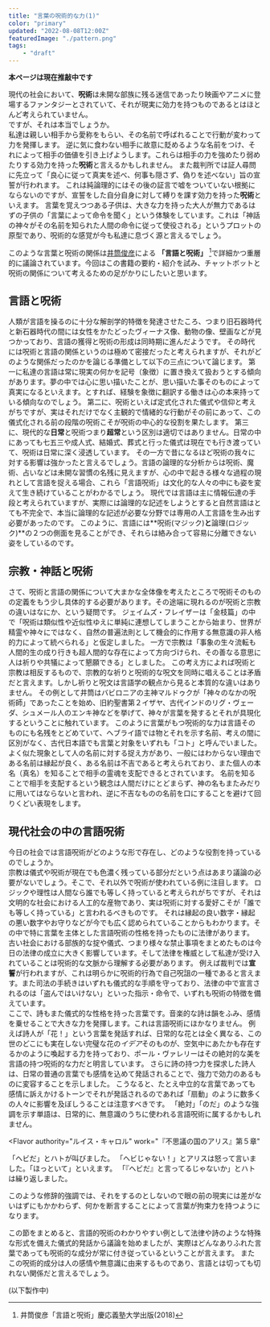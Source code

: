 ```yaml
---
title: "言葉の呪術的な力(1)"
color: "primary"
updated: "2022-08-08T12:00Z"
featuredImage: "./pattern.png"
tags: 
    - "draft"
---
```


 **本ページは現在推敲中です**

現代の社会において、**呪術**は未開な部族に残る迷信であったり映画やアニメに登場するファンタジーとされていて、それが現実に効力を持つものであるとはほとんど考えられていません。  
ですが、それは本当でしょうか。  
私達は親しい相手から愛称をもらい、その名前で呼ばれることで行動が変わって力を発揮します。
逆に気に食わない相手に故意に貶めるような名前をつけ、それによって相手の価値を引き上げようします。これらは相手の力を強めたり弱めたりする効力を持った**呪術**と言えるかもしれません。
また裁判所では証人尋問に先立って「良心に従って真実を述べ、何事も隠さず、偽りを述べない」旨の宣誓が行われます。
これは純論理的にはその後の証言で嘘をついていない根拠にならないのですが、宣誓をした自分自身に対して縛りを課す効力を持った**呪術**といえます。
言葉を覚えつつある子供は、大きな力を持った大人が無力であるはずの子供の「言葉によって命令を聞く」という体験をしています。これは「神話の神々がその名前を知られた人間の命令に従って使役される」というプロットの原型であり、呪術的な感覚が今も私達に息づく源と言えるでしょう。

このような言葉と呪術の関係は[井筒俊彦](https://www.keio-up.co.jp/kup/izutsu/jinbutsu.html)による **「言語と呪術」** [^1]で詳細かつ重層的に議論されています。今回はこの書籍の要約・紹介を試み、チャットボットと呪術の関係について考えるための足がかりにしたいと思います。

[^1]: 井筒俊彦「言語と呪術」慶応義塾大学出版(2018)

## 言語と呪術

人類が言語を操るのに十分な解剖学的特徴を発達させたころ、つまり旧石器時代と新石器時代の間には女性をかたどったヴィーナス像、動物の像、壁画などが見つかっており、言語の獲得と呪術の形成は同時期に進んだようです。
その時代には呪術と言語の関係というのは極めて密接だったと考えられますが、それがどのような関係だったのかを論じる準備として以下の三点について論じます。
第一に私達の言語は常に現実の何かを記号（象徴）に置き換えて扱おうとする傾向があります。夢の中では心に思い描いたことが、思い描いた事そのものによって真実になるといえます。とすれば、経験を象徴に翻訳する働きは心の本来持っている傾向なのでしょう。
第二に、呪術といえば定式化された儀式や信仰と考えがちですが、実はそれだけでなく主観的で情緒的な行動がその前にあって、この儀式化される前の段階の呪術こそが呪術の中心的な役割を果たします。
第三に、現代的な**日常**と呪術つまり**超常**という区別は適切ではありません。日常の中にあっても七五三や成人式、結婚式、葬式と行った儀式は現在でも行き渡っていて、呪術は日常に深く浸透しています。
その一方で昔になるほど呪術の我々に対する影響は強かったと言えるでしょう。言語の論理的な分析からは呪術、魔術、占いなどは未開な習慣の名残に見えますが、心の中で起きる様々な過程の現れとして言語を捉える場合、これら「言語呪術」は文化的な人々の中にも姿を変えて生き続けていることがわかるでしょう。
現代では言語は主に情報伝達の手段と考えられていますが、実際には論理的な記述をしようとすると自然言語はとても不完全で、本当に論理的な記述が必要な分野では専用の人工言語を生み出す必要があったのです。
このように、言語には**呪術(マジック)**と**論理(ロジック)**の２つの側面を見ることができ、それらは絡み合って容易に分離できない姿をしているのです。

## 宗教・神話と呪術

さて、呪術と言語の関係について大まかな全体像を考えたところで呪術そのものの定義をもう少し具体的する必要があります。その途端に現れるのが呪術と宗教の違いはなにか、という疑問です。
ジェイムズ・フレイザーは「金枝篇」の中で「呪術は類似性や近似性ゆえに単純に連想してしまうことから始まり、世界が精霊や神々にではなく、自然の普遍法則として機会的に作用する無意識の非人格的力によって統べられる」と仮定しました。
一方で宗教は「事象の生々流転も人間的生の成り行きも超人間的な存在によって方向づけられ、その善なる意思に人は祈りや共犠によって懇願できる」としました。
この考え方によれば呪術と宗教は相反するもので、宗教的な祈りと呪術的な呪文を同時に唱えることは矛盾だと言えます。しかし祈りと呪文は言語学の観点から見ると本質的な違いはありません。
その例として井筒はバビロニアの主神マルドゥクが「神々のなかの呪術師」であったことを始め、旧約聖書第２イザヤ、古代インドのリグ・ヴェーダ、シュメール人のエンキ神などを挙げて、神々が言葉を発するとそれが具現化するということに触れています。
このように言葉がもつ呪術的な力は言語そのものにも名残をとどめていて、ヘブライ語では物とそれを示す名前、考えの間に区別がなく、古代日本語でも言葉と対象をいずれも「コト」と呼んでいました。
よく似た現象として人の名前に対する捉え方があり、一般にはわからない理由である名前は縁起が良く、ある名前は不吉であると考えられており、また個人の本名（真名）を知ることで相手の霊魂を支配できるとされています。
名前を知ることで相手を支配するという観念は人間だけにとどまらず、神の名もまたみだりに用いてはならないと言われ、逆に不吉なものの名前を口にすることを避けて回りくどい表現をします。

## 現代社会の中の言語呪術

今日の社会では言語呪術がどのような形で存在し、どのような役割を持っているのでしょうか。  
宗教は儀式や呪術が現在でも色濃く残っている部分だという点はあまり議論の必要がないでしょう。そこで、それ以外で呪術が使われている例に注目します。
ロジックや理性は人間なら誰でも等しく持っていると考えられがちですが、それは文明的な社会における人工的な産物であり、実は呪術に対する愛好こそが「誰でも等しく持っている」と言われるべきものです。
それは縁起の良い数字・縁起の悪い数字やお守りなどが今でも広く認められていることからもわかります。その中で特に言葉を主体とした言語呪術の性格を持ったものに法律があります。
古い社会における部族的な掟や儀式、つまり様々な禁止事項をまとめたものは今日の法律の成立に大きく影響しています。そして法律を権威として私達が受け入れていることは呪術的な文脈から理解する必要があります。
例えば裁判では**宣誓**が行われますが、これは明らかに呪術的行為で自己呪詛の一種であると言えます。また司法の手続きはいずれも儀式的な手順を守っており、法律の中で宣言されるのは「盗んではいけない」といった指示・命令で、いずれも呪術の特徴を備えています。  
ここで、詩もまた儀式的な性格を持った言葉です。音楽的な詩は韻をふみ、感情を乗せることで大きな力を発揮します。これは言語呪術にほかなりません。
例えば詩人が「花！」という言葉を発話すれば、日常的な花とは全く異なる、この世のどこにも実在しない完璧な花の*イデア*そのものが、空気中にあたかも存在するかのように喚起する力を持っており、ポール・ヴァレリーはその絶対的な美を言語の持つ呪術的な力だと明言しています。
さらに詩の持つ力を探求した詩人は、日常の普通の言葉でも感情を込めて発話されることで、強力で効力のあるものに変容することを示しました。
こうなると、たとえ中立的な言葉であっても感情に訴えかけるトーンでそれが発話されるのであれば「扇動」のように数多くの人々に影響を及ぼしうることは注意すべきです。
「絶対」「のだ」のような強調を示す単語は、日常的に、無意識のうちに使われる言語呪術に属するかもしれません。

 <Flavor 
 authority="ルイス・キャロル"
  work="『不思議の国のアリス』第５章"
>
「ヘビだ」とハトが叫びました。
「ヘビじゃない！」とアリスは怒って言いました。「ほっといて」といえます。
「『ヘビだ』と言ってるじゃないか」とハトは繰り返しました。
</Flavor>

このような修辞的強調では、それをするのとしないので眼の前の現実には差がないはずにもかかわらず、何かを断言することによって言葉が拘束力を持つようになります。
  
この節をまとめると、言語的呪術のわかりやすい例として法律や詩のような特殊な形式を備えた儀式的発話から議論を始めましたが、実際はどんなありふれた言葉であっても呪術的な成分が常に付き従っているということが言えます。
またこの呪術的成分は人の感情や無意識に由来するものであり、言語とは切っても切れない関係だと言えるでしょう。



(以下製作中)



